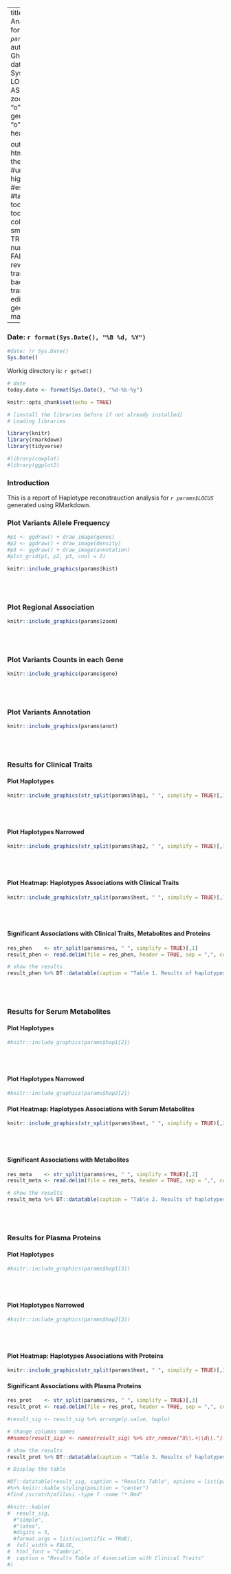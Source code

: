 
---
title: "Haplotype Analysis Report for *`r params$LOCUS`*"
author: Dariush Ghasemi
params:
  date: !r Sys.Date()
  LOCUS: "o"
  ASSAY: "o"
  zoom: "o"
  hist: "o"
  anot: "o"
  gene: "o"
  hap1: "o"
  hap2: "o"
  heat: "o"
  res: "o"
  
output: 
  html_notebook:
    theme: journal #united #flatly
    highlight: #espresso #tango 
    toc: TRUE
    toc_depth: 5
    toc_float: 
      collapsed: TRUE
      smooth_scroll: TRUE
      number_sections: FALSE
format: 
  revealjs:
    transition: slide,
    background-transition: fade
editor: visual
geometry: margin=0.95in
---

### Date: `r format(Sys.Date(), "%B %d, %Y")`

```r
#date: !r Sys.Date()
Sys.Date()
```

Workig directory is: `r getwd()`

```r
# date
today.date <- format(Sys.Date(), "%d-%b-%y")

```


```r
knitr::opts_chunk$set(echo = TRUE)
```


```r
# [install the libraries before if not already installed]
# Loading libraries

library(knitr)
library(rmarkdown)
library(tidyverse)

#library(cowplot)
#library(ggplot2)
```


### Introduction
This is a report of Haplotype reconstrauction analysis for *`r params$LOCUS`* generated using RMarkdown.


### Plot Variants Allele Frequency

```r

#p1 <- ggdraw() + draw_image(genes)
#p2 <- ggdraw() + draw_image(density)
#p3 <- ggdraw() + draw_image(annotation)
#plot_grid(p1, p2, p3, cnol = 2)

knitr::include_graphics(params$hist)
```

|
|
|

### Plot Regional Association

```r

knitr::include_graphics(params$zoom)
```

|
|
|

### Plot Variants Counts in each Gene

```r

knitr::include_graphics(params$gene)
```

|
|
|

### Plot Variants Annotation

```r

knitr::include_graphics(params$anot)
```

|
|
|

### Results for Clinical Traits 

#### Plot Haplotypes

```r

knitr::include_graphics(str_split(params$hap1, " ", simplify = TRUE)[,1])
```

|
|
|

#### Plot Haplotypes Narrowed

```r

knitr::include_graphics(str_split(params$hap2, " ", simplify = TRUE)[,1])
```

|
|
|


#### Plot Heatmap: Haplotypes Associations with Clinical Traits

```r

knitr::include_graphics(str_split(params$heat, " ", simplify = TRUE)[,1])
```

|
|
|

#### Significant Associations with Clinical Traits, Metabolites and Proteins

```r

res_phen    <- str_split(params$res, " ", simplify = TRUE)[,1]
result_phen <- read.delim(file = res_phen, header = TRUE, sep = ",", comment.char = "")

# show the results
result_phen %>% DT::datatable(caption = "Table 1. Results of haplotypes association with clinical traits")
```

|
|
|

### Results for Serum Metabolites

#### Plot Haplotypes

```r

#knitr::include_graphics(params$hap1[2])
```

|
|
|

#### Plot Haplotypes Narrowed

```r

#knitr::include_graphics(params$hap2[2])
```

#### Plot Heatmap: Haplotypes Associations with Serum Metabolites

```r

knitr::include_graphics(str_split(params$heat, " ", simplify = TRUE)[,2])
```

|
|
|

#### Significant Associations with Metabolites
```r

res_meta    <- str_split(params$res, " ", simplify = TRUE)[,2]
result_meta <- read.delim(file = res_meta, header = TRUE, sep = ",", comment.char = "")

# show the results
result_meta %>% DT::datatable(caption = "Table 2. Results of haplotypes association with serum metabolites")
```

|
|
|

### Results for Plasma Proteins

#### Plot Haplotypes

```r

#knitr::include_graphics(params$hap1[3])
```

|
|
|

#### Plot Haplotypes Narrowed

```r

#knitr::include_graphics(params$hap2[3])
```

|
|
|

#### Plot Heatmap: Haplotypes Associations with Proteins

```r

knitr::include_graphics(str_split(params$heat, " ", simplify = TRUE)[,3])
```

#### Significant Associations with Plasma Proteins

```r

res_prot    <- str_split(params$res, " ", simplify = TRUE)[,3]
result_prot <- read.delim(file = res_prot, header = TRUE, sep = ",", comment.char = "")

#result_sig <- result_sig %>% arrange(p.value, haplo)

# change columns names
##names(result_sig) <- names(result_sig) %>% str_remove("X\\.+\\d\\.")

# show the results
result_prot %>% DT::datatable(caption = "Table 3. Results of haplotypes association with plasma proteins")

```



```r
# Display the table

#DT::datatable(result_sig, caption = "Results Table", options = list(pageLength = 10))
#%>% knitr::kable_styling(position = "center") 
#find /scratch/mfilosi -type f -name "*.Rmd"

#knitr::kable(
#  result_sig,
  #"simple",
  #"latex",
  #digits = 5,
  #format.args = list(scientific = TRUE), 
#  full_width = FALSE,
#  html_font = "Cambria", 
#  caption = "Results Table of Association with Clinical Traits"
#)

```